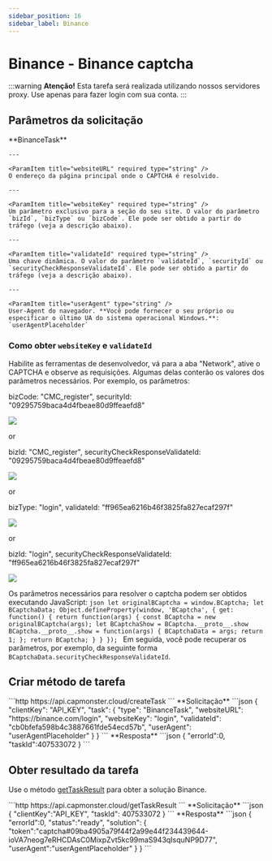 ```yaml
---
sidebar_position: 16
sidebar_label: Binance
---
```




# Binance - Binance captcha

<PriceBlockWrap>
  <PriceBlock title="Binance captcha" name="binanceToken"/>
</PriceBlockWrap>

:::warning **Atenção!**
Esta tarefa será realizada utilizando nossos servidores proxy.
Use apenas para fazer login com sua conta.
:::

## Parâmetros da solicitação
<TabItem value="proxyless" label="CustomTask (without proxy)" default className="bordered-panel">
    <ParamItem title="type" required type="string" />
    **BinanceTask**

    ---

    <ParamItem title="websiteURL" required type="string" />
    O endereço da página principal onde o CAPTCHA é resolvido.

    ---

    <ParamItem title="websiteKey" required type="string" />
    Um parâmetro exclusivo para a seção do seu site. O valor do parâmetro `bizId`, `bizType` ou `bizCode`. Ele pode ser obtido a partir do tráfego (veja a descrição abaixo).

    ---

    <ParamItem title="validateId" required type="string" />
    Uma chave dinâmica. O valor do parâmetro `validateId`, `securityId` ou `securityCheckResponseValidateId`. Ele pode ser obtido a partir do tráfego (veja a descrição abaixo).

    ---

    <ParamItem title="userAgent" type="string" />
    User-Agent do navegador. **Você pode fornecer o seu próprio ou especificar o último UA do sistema operacional Windows.**: `userAgentPlaceholder`

</TabItem>


### Como obter `websiteKey` e `validateId`
Habilite as ferramentas de desenvolvedor, vá para a aba "Network", ative o CAPTCHA e observe as requisições. Algumas delas conterão os valores dos parâmetros necessários.
Por exemplo, os parâmetros:

bizCode: "CMC_register",
securityId: "09295759baca4d4fbeae80d9ffeaefd8"

![](./images/binance/binance1.png) 

or 

bizId: "CMC_register", 
securityCheckResponseValidateId: "09295759baca4d4fbeae80d9ffeaefd8"

![](./images/binance/binance2.png) 

or 

bizType: "login",
validateId: "ff965ea6216b46f3825fa827ecaf297f"

![](./images/binance/binance3.png) 

or

bizId: "login", 
securityCheckResponseValidateId: "ff965ea6216b46f3825fa827ecaf297f"

![](./images/binance/binance4.png) 

Os parâmetros necessários para resolver o captcha podem ser obtidos executando JavaScript: 
	```json
		let originalBCaptcha = window.BCaptcha;
		let BCaptchaData;
		Object.defineProperty(window, 'BCaptcha', {
			get: function() {
				return function(args) {
					const BCaptcha = new originalBCaptcha(args);
					let BCaptchaShow = BCaptcha.__proto__.show
					BCaptcha.__proto__.show = function(args) {
						BCaptchaData = args;
						return 1;
					};
					return BCaptcha;
				}
			}
		});
	```
Em seguida, você pode recuperar os parâmetros, por exemplo, da seguinte forma `BCaptchaData.securityCheckResponseValidateId`.


## Criar método de tarefa
<TabItem value="proxyless" label="CustomTask (без прокси)" default className="method-panel">
	<MethodItem>
		```http
		https://api.capmonster.cloud/createTask
		```
	</MethodItem>
	<MethodDescription>
		**Solicitação**
		```json
		{
			"clientKey": "API_KEY",
			"task": 
			{
				"type": "BinanceTask",
				"websiteURL": "https://binance.com/login",
				"websiteKey": "login",
				"validateId": "cb0bfefa598b4c3887661fde54ecd57b",
				"userAgent": "userAgentPlaceholder"
			}
		}
		```
		**Resposta**
		```json
		{
			"errorId":0,
			"taskId":407533072
		}
		```
	</MethodDescription>
</TabItem>


## Obter resultado da tarefa
Use o método [getTaskResult](../api/methods/get-task-result.md) para obter a solução Binance.

<TabItem value="proxyless" label="CustomTask (without proxy)" default className="method-panel-full">
	<MethodItem>
		```http
		https://api.capmonster.cloud/getTaskResult
		```
	</MethodItem>
	<MethodDescription>
		**Solicitação**
		```json
		{
			"clientKey":"API_KEY",
			"taskId": 407533072
		}
		```
		**Resposta**
		```json
		{
			"errorId":0,
			"status":"ready",
			"solution": 
			{
				"token":"captcha#09ba4905a79f44f2a99e44f234439644-ioVA7neog7eRHCDAsC0MixpZvt5kc99maS943qIsquNP9D77",
				"userAgent":"userAgentPlaceholder"
			}
		}
		```
	</MethodDescription>
</TabItem>